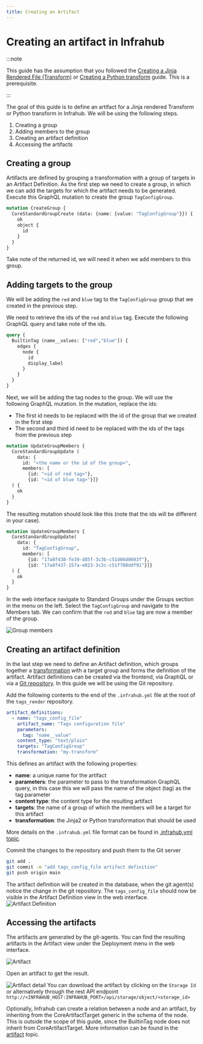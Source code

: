 ```yaml
---
title: Creating an Artifact
---
```


# Creating an artifact in Infrahub

:::note

This guide has the assumption that you followed the [Creating a Jinja Rendered File (Transform)](./jinja2-transform.mdx) or [Creating a Python transform](./python-transform.mdx) guide. This is a prerequisite.

:::

The goal of this guide is to define an artifact for a Jinja rendered Transform or Python transform in Infrahub. We will be using the following steps.

1. Creating a group
2. Adding members to the group
3. Creating an artifact definition
4. Accessing the artifacts

## Creating a group

Artifacts are defined by grouping a transformation with a group of targets in an Artifact Definition. As the first step we need to create a group, in which we can add the targets for which the artifact needs to be generated. Execute this GraphQL mutation to create the group `TagConfigGroup`.

```GraphQL
mutation CreateGroup {
  CoreStandardGroupCreate (data: {name: {value: "TagConfigGroup"}}) {
    ok
    object {
      id
    }
  }
}
```

Take note of the returned id, we will need it when we add members to this group.

## Adding targets to the group

We will be adding the `red` and `blue` tag to the `TagConfigGroup` group that we created in the previous step.

We need to retrieve the ids of the `red` and `blue` tag. Execute the following GraphQL query and take note of the ids.

```GraphQL
query {
  BuiltinTag (name__values: ["red","blue"]) {
    edges {
      node {
        id
        display_label
      }
    }
  }
}
```

Next, we will be adding the tag nodes to the group. We will use the following GraphQL mutation.
In the mutation, replace the ids:

- The first id needs to be replaced with the id of the group that we created in the first step
- The second and third id need to be replaced with the ids of the tags from the previous step

```graphql
mutation UpdateGroupMembers {
  CoreStandardGroupUpdate (
    data: {
      id: "<the name or the id of the group>",
      members: [
        {id: "<id of red tag>"},
        {id: "<id of blue tag>"}]}
  ) {
    ok
  }
}
```

The resulting mutation should look like this (note that the ids will be different in your case).

```GraphQL
mutation UpdateGroupMembers {
  CoreStandardGroupUpdate(
    data: {
      id: "TagConfigGroup",
      members: [
        {id: "17a8f438-fe39-d85f-3c3b-c51d66d0603f"},
        {id: "17a8f437-157a-e023-3c3c-c51f788ddf91"}]}
  ) {
    ok
  }
}
```

In the web interface navigate to Standard Groups under the Groups section in the menu on the left.
Select the `TagConfigGroup` and navigate to the Members tab. We can confirm that the `red` and `blue` tag are now a member of the group.

![Group members](../media/guides/artifact/artifact_group_members.png)

## Creating an artifact definition

In the last step we need to define an Artifact definition, which groups together a [transformation](../topics/transformation.mdx) with a target group and forms the definition of the artifact. Artifact definitions can be created via the frontend, via GraphQL or via a [Git repository](../topics/repository.mdx). In this guide we will be using the Git repository.

Add the following contents to the end of the `.infrahub.yml` file at the root of the `tags_render` repository.

```yaml
artifact_definitions:
  - name: "tags_config_file"
    artifact_name: "Tags configuration file"
    parameters:
      tag: "name__value"
    content_type: "text/plain"
    targets: "TagConfigGroup"
    transformation: "my-transform"
```

This defines an artifact with the following properties:

- **name**: a unique name for the artifact
- **parameters**: the parameter to pass to the transformation GraphQL query, in this case this we will pass the name of the object (tag) as the tag parameter
- **content type**: the content type for the resulting artifact
- **targets**: the name of a group of which the members will be a target for this artifact
- **transformation**: the Jinja2 or Python transformation that should be used

More details on the `.infrahub.yml` file format can be found in [.infrahub.yml topic](../topics/infrahub-yml.mdx).

Commit the changes to the repository and push them to the Git server

```bash
git add .
git commit -m "add tags_config_file artifact definition"
git push origin main
```

The artifact definition will be created in the database, when the git agent(s) notice the change in the git repository. The `tags_config_file` should now be visible in the Artifact Definition view in the web interface.
![Artifact Definition](../media/guides/artifact/artifact_definition.png)

## Accessing the artifacts

The artifacts are generated by the git-agents. You can find the resulting artifacts in the Artifact view under the Deployment menu in the web interface.

![Artifact](../media/guides/artifact/artifact_view.png)

Open an artifact to get the result.

![Artifact detail](../media/guides/artifact/artifact_detail.png)
You can download the artifact by clicking on the `Storage Id` or alternatively through the rest API endpoint `http://<INFRAHUB_HOST:INFRAHUB_PORT>/api/storage/object/<storage_id>`

Optionally, Infrahub can create a relation between a node and an artifact, by inheriting from the CoreArtifactTarget generic in the schema of the node. This is outside the scope of this guide, since the BuiltinTag node does not inherit from CoreArtifactTarget. More information can be found in the [artifact](../topics/artifact.mdx) topic.
